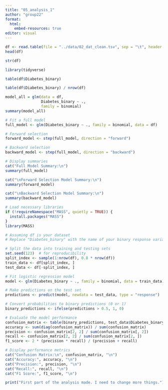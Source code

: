```yaml
---
title: "05_analysis_1"
author: "group22"
format:
  html:
    embed-resources: true
editor: visual
---
```


```r
df <- read.table(file = "../data/02_dat_clean.tsv", sep = "\t", header = TRUE)
head(df)
```

```r
str(df)
```

```r
library(tidyverse)
```

```r
table(df$Diabetes_binary)
```

```r
table(df$Diabetes_binary) / nrow(df)
```

```r
model_all = glm(data = df,
                Diabetes_binary ~ .,
                family = binomial)
summary(model_all)
```

```r
# Fit a full model
full_model <- glm(Diabetes_binary ~ ., family = binomial, data = df)

# Forward selection
forward_model <- step(full_model, direction = "forward")

# Backward selection
backward_model <- step(full_model, direction = "backward")

# Display summaries
cat("Full Model Summary:\n")
summary(full_model)

cat("\nForward Selection Model Summary:\n")
summary(forward_model)

cat("\nBackward Selection Model Summary:\n")
summary(backward_model)
```

```r
# Load necessary libraries
if (!requireNamespace("MASS", quietly = TRUE)) {
  install.packages("MASS")
}
library(MASS)

# Assuming df is your dataset
# Replace "Diabetes_binary" with the name of your binary response variable

# Split the data into training and testing sets
set.seed(123)  # for reproducibility
split_index <- sample(1:nrow(df), 0.8 * nrow(df))
train_data <- df[split_index, ]
test_data <- df[-split_index, ]

# Fit logistic regression model
model <- glm(Diabetes_binary ~ ., family = binomial, data = train_data)

# Make predictions on the test set
predictions <- predict(model, newdata = test_data, type = "response")

# Convert probabilities to binary predictions (0 or 1)
binary_predictions <- ifelse(predictions > 0.5, 1, 0)

# Evaluate the model performance
confusion_matrix <- table(binary_predictions, test_data$Diabetes_binary)
accuracy <- sum(diag(confusion_matrix)) / sum(confusion_matrix)
precision <- confusion_matrix[2, 2] / sum(confusion_matrix[, 2])
recall <- confusion_matrix[2, 2] / sum(confusion_matrix[2, ])
f1_score <- 2 * (precision * recall) / (precision + recall)

# Display performance metrics
cat("Confusion Matrix:\n", confusion_matrix, "\n")
cat("Accuracy:", accuracy, "\n")
cat("Precision:", precision, "\n")
cat("Recall:", recall, "\n")
cat("F1 Score:", f1_score, "\n")
```

```r
print("First part of the analysis made. I need to change more things.")
```
